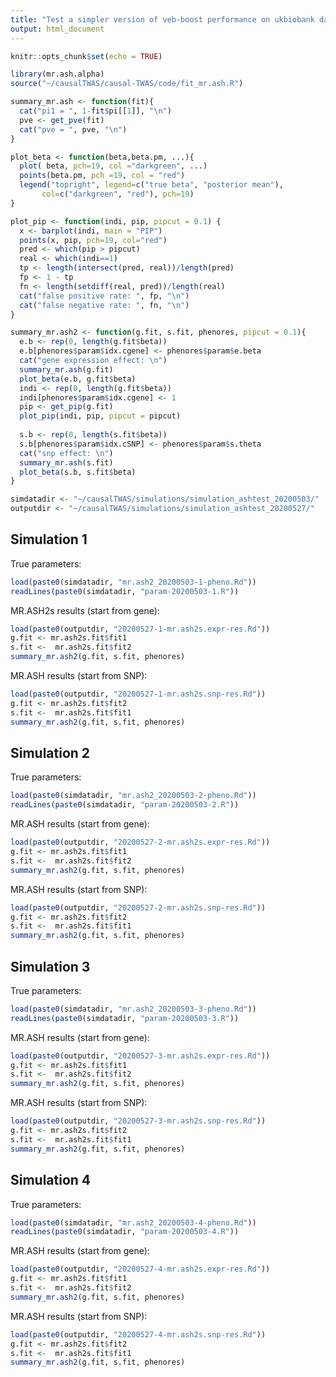 ```yaml
---
title: "Test a simpler version of veb-boost performance on ukbiobank data-2"
output: html_document
---
```


```r
knitr::opts_chunk$set(echo = TRUE)
```

```r
library(mr.ash.alpha)
source("~/causalTWAS/causal-TWAS/code/fit_mr.ash.R")

summary_mr.ash <- function(fit){
  cat("pi1 = ", 1-fit$pi[[1]], "\n")
  pve <- get_pve(fit)
  cat("pve = ", pve, "\n")
}

plot_beta <- function(beta,beta.pm, ...){
  plot( beta, pch=19, col ="darkgreen", ...)
  points(beta.pm, pch =19, col = "red")
  legend("topright", legend=c("true beta", "posterior mean"),
       col=c("darkgreen", "red"), pch=19)
}

plot_pip <- function(indi, pip, pipcut = 0.1) {
  x <- barplot(indi, main = "PIP")
  points(x, pip, pch=19, col="red")
  pred <- which(pip > pipcut)
  real <- which(indi==1)
  tp <- length(intersect(pred, real))/length(pred)
  fp <- 1 - tp
  fn <- length(setdiff(real, pred))/length(real)
  cat("false positive rate: ", fp, "\n")
  cat("false negative rate: ", fn, "\n")
}

summary_mr.ash2 <- function(g.fit, s.fit, phenores, pipcut = 0.1){
  e.b <- rep(0, length(g.fit$beta))
  e.b[phenores$param$idx.cgene] <- phenores$param$e.beta
  cat("gene expression effect: \n")
  summary_mr.ash(g.fit)
  plot_beta(e.b, g.fit$beta)
  indi <- rep(0, length(g.fit$beta))
  indi[phenores$param$idx.cgene] <- 1
  pip <- get_pip(g.fit)
  plot_pip(indi, pip, pipcut = pipcut)
  
  s.b <- rep(0, length(s.fit$beta))
  s.b[phenores$param$idx.cSNP] <- phenores$param$s.theta
  cat("snp effect: \n")
  summary_mr.ash(s.fit)
  plot_beta(s.b, s.fit$beta)
}

```

```r
simdatadir <- "~/causalTWAS/simulations/simulation_ashtest_20200503/"
outputdir <- "~/causalTWAS/simulations/simulation_ashtest_20200527/"
```

## Simulation 1
True parameters:
```r
load(paste0(simdatadir, "mr.ash2_20200503-1-pheno.Rd"))
readLines(paste0(simdatadir, "param-20200503-1.R"))
```

MR.ASH2s results (start from gene):
```r
load(paste0(outputdir, "20200527-1-mr.ash2s.expr-res.Rd"))
g.fit <- mr.ash2s.fit$fit1
s.fit <-  mr.ash2s.fit$fit2
summary_mr.ash2(g.fit, s.fit, phenores)
```

MR.ASH results (start from SNP):
```r
load(paste0(outputdir, "20200527-1-mr.ash2s.snp-res.Rd"))
g.fit <- mr.ash2s.fit$fit2
s.fit <-  mr.ash2s.fit$fit1
summary_mr.ash2(g.fit, s.fit, phenores)
```

## Simulation 2

True parameters:
```r
load(paste0(simdatadir, "mr.ash2_20200503-2-pheno.Rd"))
readLines(paste0(simdatadir, "param-20200503-2.R"))
```

MR.ASH results (start from gene):
```r
load(paste0(outputdir, "20200527-2-mr.ash2s.expr-res.Rd"))
g.fit <- mr.ash2s.fit$fit1
s.fit <-  mr.ash2s.fit$fit2
summary_mr.ash2(g.fit, s.fit, phenores)
```

MR.ASH results (start from SNP):
```r
load(paste0(outputdir, "20200527-2-mr.ash2s.snp-res.Rd"))
g.fit <- mr.ash2s.fit$fit2
s.fit <-  mr.ash2s.fit$fit1
summary_mr.ash2(g.fit, s.fit, phenores)
```

## Simulation 3

True parameters:
```r
load(paste0(simdatadir, "mr.ash2_20200503-3-pheno.Rd"))
readLines(paste0(simdatadir, "param-20200503-3.R"))
```

MR.ASH results (start from gene):
```r
load(paste0(outputdir, "20200527-3-mr.ash2s.expr-res.Rd"))
g.fit <- mr.ash2s.fit$fit1
s.fit <-  mr.ash2s.fit$fit2
summary_mr.ash2(g.fit, s.fit, phenores)
```

MR.ASH results (start from SNP):
```r
load(paste0(outputdir, "20200527-3-mr.ash2s.snp-res.Rd"))
g.fit <- mr.ash2s.fit$fit2
s.fit <-  mr.ash2s.fit$fit1
summary_mr.ash2(g.fit, s.fit, phenores)
```

## Simulation 4

True parameters:
```r
load(paste0(simdatadir, "mr.ash2_20200503-4-pheno.Rd"))
readLines(paste0(simdatadir, "param-20200503-4.R"))
```

MR.ASH results (start from gene):
```r
load(paste0(outputdir, "20200527-4-mr.ash2s.expr-res.Rd"))
g.fit <- mr.ash2s.fit$fit1
s.fit <-  mr.ash2s.fit$fit2
summary_mr.ash2(g.fit, s.fit, phenores)
```

MR.ASH results (start from SNP):
```r
load(paste0(outputdir, "20200527-4-mr.ash2s.snp-res.Rd"))
g.fit <- mr.ash2s.fit$fit2
s.fit <-  mr.ash2s.fit$fit1
summary_mr.ash2(g.fit, s.fit, phenores)
```
